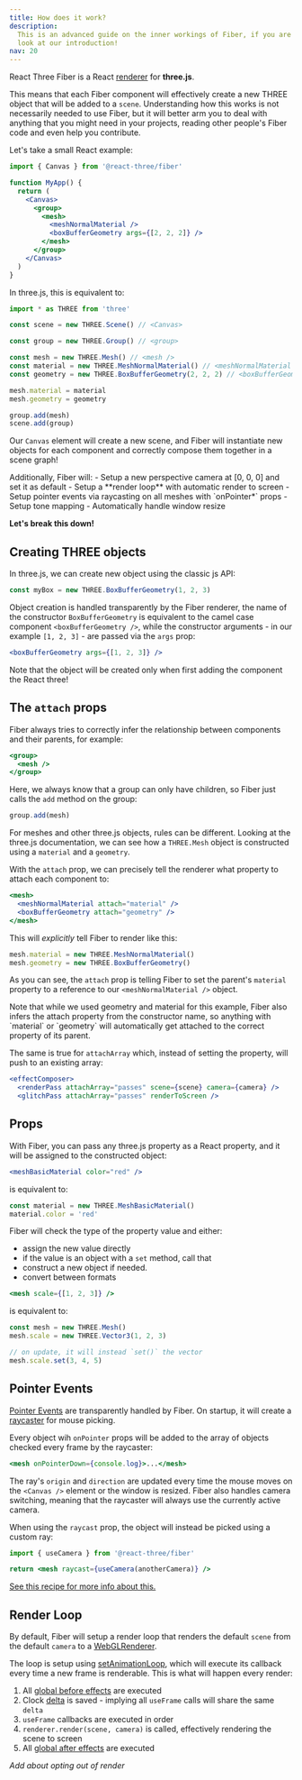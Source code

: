 ```yaml
---
title: How does it work?
description:
  This is an advanced guide on the inner workings of Fiber, if you are just getting started, take a
  look at our introduction!
nav: 20
---
```


React Three Fiber is a React <a href="https://reactjs.org/docs/codebase-overview.html#renderers">renderer</a> for **three.js**.

This means that each Fiber component will effectively create a new THREE object that will be added to a `scene`.
Understanding how this works is not necessarily needed to use Fiber, but it will better arm you to deal with anything that you might need in your projects, reading other people's Fiber code and even help you contribute.

Let's take a small React example:

```jsx
import { Canvas } from '@react-three/fiber'

function MyApp() {
  return (
    <Canvas>
      <group>
        <mesh>
          <meshNormalMaterial />
          <boxBufferGeometry args={[2, 2, 2]} />
        </mesh>
      </group>
    </Canvas>
  )
}
```

In three.js, this is equivalent to:

```js
import * as THREE from 'three'

const scene = new THREE.Scene() // <Canvas>

const group = new THREE.Group() // <group>

const mesh = new THREE.Mesh() // <mesh />
const material = new THREE.MeshNormalMaterial() // <meshNormalMaterial />
const geometry = new THREE.BoxBufferGeometry(2, 2, 2) // <boxBufferGeometry />

mesh.material = material
mesh.geometry = geometry

group.add(mesh)
scene.add(group)
```

Our `Canvas` element will create a new scene, and Fiber will instantiate new objects for each component and correctly compose them together in a scene graph!

<Callout>
  Additionally, Fiber will: - Setup a new perspective camera at [0, 0, 0] and set it as default -
  Setup a **render loop** with automatic render to screen - Setup pointer events via raycasting on
  all meshes with `onPointer*` props - Setup tone mapping - Automatically handle window resize
</Callout>

**Let's break this down!**

## Creating THREE objects

In three.js, we can create new object using the classic js API:

```js
const myBox = new THREE.BoxBufferGeometry(1, 2, 3)
```

Object creation is handled transparently by the Fiber renderer, the name of the constructor `BoxBufferGeometry` is equivalent to the camel case component `<boxBufferGeometry />`, while the constructor arguments - in our example `[1, 2, 3]` - are passed via the `args` prop:

```jsx
<boxBufferGeometry args={[1, 2, 3]} />
```

<Callout>
  Note that the object will be created only when first adding the component the React three!
</Callout>

## The `attach` props

Fiber always tries to correctly infer the relationship between components and their parents, for example:

```jsx
<group>
  <mesh />
</group>
```

Here, we always know that a group can only have children, so Fiber just calls the `add` method on the group:

```js
group.add(mesh)
```

For meshes and other three.js objects, rules can be different. Looking at the three.js documentation, we can see how a `THREE.Mesh` object is constructed using a `material` and a `geometry`.

With the `attach` prop, we can precisely tell the renderer what property to attach each component to:

```jsx
<mesh>
  <meshNormalMaterial attach="material" />
  <boxBufferGeometry attach="geometry" />
</mesh>
```

This will _explicitly_ tell Fiber to render like this:

```js
mesh.material = new THREE.MeshNormalMaterial()
mesh.geometry = new THREE.BoxBufferGeometry()
```

As you can see, the `attach` prop is telling Fiber to set the parent's `material` property to a reference to our `<meshNormalMaterial />` object.

<Callout>
  Note that while we used geometry and material for this example, Fiber also infers the attach
  property from the constructor name, so anything with `material` or `geometry` will automatically
  get attached to the correct property of its parent.
</Callout>

The same is true for `attachArray` which, instead of setting the property, will push to an existing array:

```jsx
<effectComposer>
  <renderPass attachArray="passes" scene={scene} camera={camera} />
  <glitchPass attachArray="passes" renderToScreen />
```

## Props

With Fiber, you can pass any three.js property as a React property, and it will be assigned to the constructed object:

```jsx
<meshBasicMaterial color="red" />
```

is equivalent to:

```jsx
const material = new THREE.MeshBasicMaterial()
material.color = 'red'
```

Fiber will check the type of the property value and either:

- assign the new value directly
- if the value is an object with a `set` method, call that
- construct a new object if needed.
- convert between formats

```jsx
<mesh scale={[1, 2, 3]} />
```

is equivalent to:

```jsx
const mesh = new THREE.Mesh()
mesh.scale = new THREE.Vector3(1, 2, 3)

// on update, it will instead `set()` the vector
mesh.scale.set(3, 4, 5)
```

## Pointer Events

[Pointer Events](/docs/events) are transparently handled by Fiber. On startup, it will create a [raycaster](https://threejs.org/docs/#api/en/core/Raycaster) for mouse picking.

Every object wih `onPointer` props will be added to the array of objects checked every frame by the raycaster:

```jsx
<mesh onPointerDown={console.log}>...</mesh>
```

The ray's `origin` and `direction` are updated every time the mouse moves on the `<Canvas />` element or the window is resized.
Fiber also handles camera switching, meaning that the raycaster will always use the currently active camera.

When using the `raycast` prop, the object will instead be picked using a custom ray:

```jsx
import { useCamera } from '@react-three/fiber'

return <mesh raycast={useCamera(anotherCamera)} />
```

[See this recipe for more info about this.](/docs/recipes/raycasting)

## Render Loop

By default, Fiber will setup a render loop that renders the default `scene` from the default `camera` to a [WebGLRenderer](https://threejs.org/docs/#api/en/renderers/WebGLRenderer).

The loop is setup using [setAnimationLoop](https://threejs.org/docs/#api/en/renderers/WebGLRenderer.setAnimationLoop), which will execute its callback every time a new frame is renderable. This is what will happen every render:

1. All [global before effects](docs/recipes/effects) are executed
2. Clock [delta](docs/time) is saved - implying all `useFrame` calls will share the same `delta`
3. `useFrame` callbacks are executed in order
4. `renderer.render(scene, camera)` is called, effectively rendering the scene to screen
5. All [global after effects](docs/recipes/effects) are executed

_Add about opting out of render_
